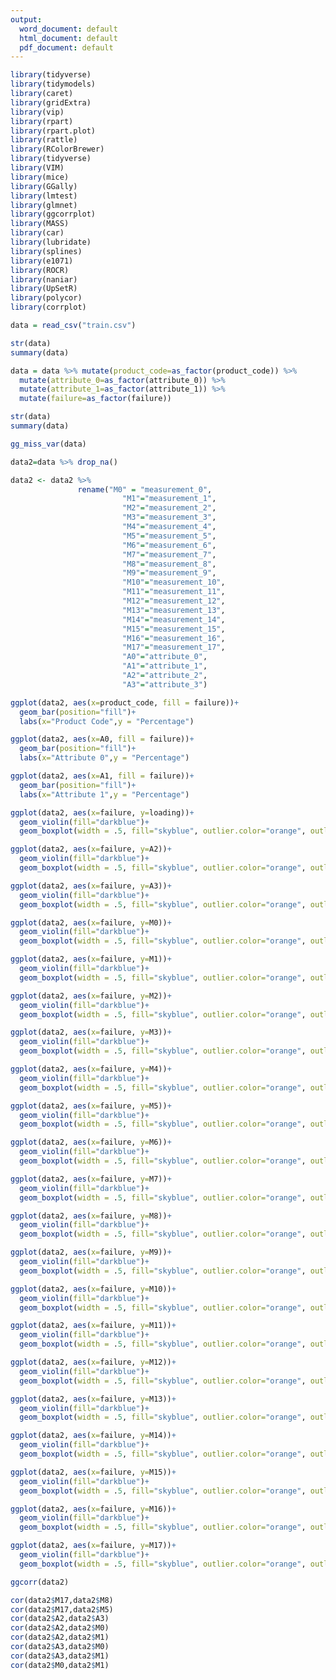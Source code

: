 ---
output:
  word_document: default
  html_document: default
  pdf_document: default
---
```{r}
library(tidyverse)
library(tidymodels)
library(caret)
library(gridExtra)
library(vip)
library(rpart)
library(rpart.plot)
library(rattle)
library(RColorBrewer)
library(tidyverse)
library(VIM)
library(mice)
library(GGally)
library(lmtest)
library(glmnet)
library(ggcorrplot)
library(MASS)
library(car)
library(lubridate)
library(splines)
library(e1071)
library(ROCR)
library(naniar)
library(UpSetR)
library(polycor)
library(corrplot)
```

```{r}
data = read_csv("train.csv")
```

```{r}
str(data)
summary(data)
```

```{r}
data = data %>% mutate(product_code=as_factor(product_code)) %>%
  mutate(attribute_0=as_factor(attribute_0)) %>%
  mutate(attribute_1=as_factor(attribute_1)) %>%
  mutate(failure=as_factor(failure))
```

```{r}
str(data)
summary(data)
```

```{r}
gg_miss_var(data)
```

```{r}
data2=data %>% drop_na()
```
```{r}
data2 <- data2 %>%
               rename("M0" = "measurement_0",
                         "M1"="measurement_1",
                         "M2"="measurement_2",
                         "M3"="measurement_3",
                         "M4"="measurement_4",
                         "M5"="measurement_5",
                         "M6"="measurement_6",
                         "M7"="measurement_7",
                         "M8"="measurement_8",
                         "M9"="measurement_9",
                         "M10"="measurement_10",
                         "M11"="measurement_11",
                         "M12"="measurement_12",
                         "M13"="measurement_13",
                         "M14"="measurement_14",
                         "M15"="measurement_15",
                         "M16"="measurement_16",
                         "M17"="measurement_17",
                         "A0"="attribute_0",
                         "A1"="attribute_1",
                         "A2"="attribute_2",
                         "A3"="attribute_3")
```

```{r}
ggplot(data2, aes(x=product_code, fill = failure))+
  geom_bar(position="fill")+
  labs(x="Product Code",y = "Percentage")

ggplot(data2, aes(x=A0, fill = failure))+
  geom_bar(position="fill")+
  labs(x="Attribute 0",y = "Percentage")

ggplot(data2, aes(x=A1, fill = failure))+
  geom_bar(position="fill")+
  labs(x="Attribute 1",y = "Percentage")
```
```{r}
ggplot(data2, aes(x=failure, y=loading))+
  geom_violin(fill="darkblue")+
  geom_boxplot(width = .5, fill="skyblue", outlier.color="orange", outlier.size=2)

ggplot(data2, aes(x=failure, y=A2))+
  geom_violin(fill="darkblue")+
  geom_boxplot(width = .5, fill="skyblue", outlier.color="orange", outlier.size=2)

ggplot(data2, aes(x=failure, y=A3))+
  geom_violin(fill="darkblue")+
  geom_boxplot(width = .5, fill="skyblue", outlier.color="orange", outlier.size=2)

ggplot(data2, aes(x=failure, y=M0))+
  geom_violin(fill="darkblue")+
  geom_boxplot(width = .5, fill="skyblue", outlier.color="orange", outlier.size=2)

ggplot(data2, aes(x=failure, y=M1))+
  geom_violin(fill="darkblue")+
  geom_boxplot(width = .5, fill="skyblue", outlier.color="orange", outlier.size=2)

ggplot(data2, aes(x=failure, y=M2))+
  geom_violin(fill="darkblue")+
  geom_boxplot(width = .5, fill="skyblue", outlier.color="orange", outlier.size=2)

ggplot(data2, aes(x=failure, y=M3))+
  geom_violin(fill="darkblue")+
  geom_boxplot(width = .5, fill="skyblue", outlier.color="orange", outlier.size=2)

ggplot(data2, aes(x=failure, y=M4))+
  geom_violin(fill="darkblue")+
  geom_boxplot(width = .5, fill="skyblue", outlier.color="orange", outlier.size=2)

ggplot(data2, aes(x=failure, y=M5))+
  geom_violin(fill="darkblue")+
  geom_boxplot(width = .5, fill="skyblue", outlier.color="orange", outlier.size=2)

ggplot(data2, aes(x=failure, y=M6))+
  geom_violin(fill="darkblue")+
  geom_boxplot(width = .5, fill="skyblue", outlier.color="orange", outlier.size=2)

ggplot(data2, aes(x=failure, y=M7))+
  geom_violin(fill="darkblue")+
  geom_boxplot(width = .5, fill="skyblue", outlier.color="orange", outlier.size=2)

ggplot(data2, aes(x=failure, y=M8))+
  geom_violin(fill="darkblue")+
  geom_boxplot(width = .5, fill="skyblue", outlier.color="orange", outlier.size=2)

ggplot(data2, aes(x=failure, y=M9))+
  geom_violin(fill="darkblue")+
  geom_boxplot(width = .5, fill="skyblue", outlier.color="orange", outlier.size=2)

ggplot(data2, aes(x=failure, y=M10))+
  geom_violin(fill="darkblue")+
  geom_boxplot(width = .5, fill="skyblue", outlier.color="orange", outlier.size=2)

ggplot(data2, aes(x=failure, y=M11))+
  geom_violin(fill="darkblue")+
  geom_boxplot(width = .5, fill="skyblue", outlier.color="orange", outlier.size=2)

ggplot(data2, aes(x=failure, y=M12))+
  geom_violin(fill="darkblue")+
  geom_boxplot(width = .5, fill="skyblue", outlier.color="orange", outlier.size=2)

ggplot(data2, aes(x=failure, y=M13))+
  geom_violin(fill="darkblue")+
  geom_boxplot(width = .5, fill="skyblue", outlier.color="orange", outlier.size=2)

ggplot(data2, aes(x=failure, y=M14))+
  geom_violin(fill="darkblue")+
  geom_boxplot(width = .5, fill="skyblue", outlier.color="orange", outlier.size=2)

ggplot(data2, aes(x=failure, y=M15))+
  geom_violin(fill="darkblue")+
  geom_boxplot(width = .5, fill="skyblue", outlier.color="orange", outlier.size=2)

ggplot(data2, aes(x=failure, y=M16))+
  geom_violin(fill="darkblue")+
  geom_boxplot(width = .5, fill="skyblue", outlier.color="orange", outlier.size=2)

ggplot(data2, aes(x=failure, y=M17))+
  geom_violin(fill="darkblue")+
  geom_boxplot(width = .5, fill="skyblue", outlier.color="orange", outlier.size=2)
```
```{r}
ggcorr(data2)
```

```{r}
cor(data2$M17,data2$M8)
cor(data2$M17,data2$M5)
cor(data2$A2,data2$A3)
cor(data2$A2,data2$M0)
cor(data2$A2,data2$M1)
cor(data2$A3,data2$M0)
cor(data2$A3,data2$M1)
cor(data2$M0,data2$M1)
```